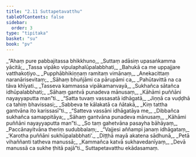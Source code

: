 ```yaml
---
title: "2.11 Suttapetavatthu"
tableOfContents: false
sidebar:
  order: 3
type: "tipitaka"
basket: "su"
book: "pv"
---
```



<DynamicBreadcrumb />

<Division number="341" book="pv">

<Paragraph number="368" type="verses" book="pv">
_“Ahaṃ pure pabbajitassa bhikkhuno,_  
_Suttaṃ adāsiṃ upasaṅkamma yācitā;_  
_Tassa vipāko vipulaphalūpalabbhati,_  
_Bahukā ca me uppajjare vatthakoṭiyo._  

</Paragraph>

</Division>
<Division number="342" book="pv">

<Paragraph number="369" type="verses" book="pv">
_Pupphābhikiṇṇaṃ ramitaṃ vimānaṃ,_  
_Anekacittaṃ naranārisevitaṃ;_  
_Sāhaṃ bhuñjāmi ca pārupāmi ca,_  
_Pahūtavittā na ca tāva khīyati._  

</Paragraph>

</Division>
<Division number="343" book="pv">

<Paragraph number="370" type="verses" book="pv">
_Tasseva kammassa vipākamanvayā,_  
_Sukhañca sātañca idhūpalabbhati;_  
_Sāhaṃ gantvā punadeva mānusaṃ,_  
_Kāhāmi puññāni nayayyaputta man”ti._  

</Paragraph>

</Division>
<Division number="344" book="pv">

<Paragraph number="371" type="verses" book="pv">
_“Satta tuvaṃ vassasatā idhāgatā,_  
_Jiṇṇā ca vuḍḍhā ca tahiṃ bhavissasi;_  
_Sabbeva te kālakatā ca ñātakā,_  
_Kiṃ tattha gantvāna ito karissasī”ti._  

</Paragraph>

</Division>
<Division number="345" book="pv">

<Paragraph number="372" type="verses" book="pv">
_“Satteva vassāni idhāgatāya me,_  
_Dibbañca sukhañca samappitāya;_  
_Sāhaṃ gantvāna punadeva mānusaṃ,_  
_Kāhāmi puññāni nayayyaputta man”ti._  

</Paragraph>

</Division>
<Division number="346" book="pv">

<Paragraph number="373" type="verses" book="pv">
_So taṃ gahetvāna pasayha bāhāyaṃ,_  
_Paccānayitvāna theriṃ sudubbalaṃ;_  
_“Vajjesi aññampi janaṃ idhāgataṃ,_  
_‘Karotha puññāni sukhūpalabbhati’._  

</Paragraph>

</Division>
<Division number="347" book="pv">

<Paragraph number="374" type="verses" book="pv">
_Diṭṭhā mayā akatena sādhunā,_  
_Petā vihaññanti tatheva manussā;_  
_Kammañca katvā sukhavedanīyaṃ,_  
_Devā manussā ca sukhe ṭhitā pajā”ti._  


</Paragraph>
</Division>

<Paragraph number="375" type="center" book="pv">
Suttapetavatthu ekādasamaṃ.
</Paragraph>